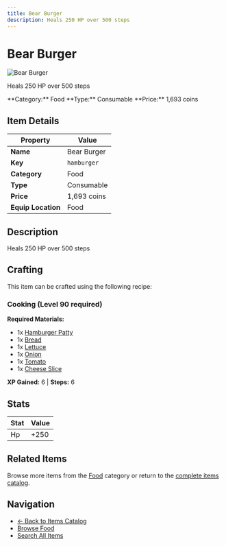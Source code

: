 ```yaml
---
title: Bear Burger
description: Heals 250 HP over 500 steps
---
```


# Bear Burger

<div className="flex items-start gap-6 mb-8">
  <div className="flex-shrink-0">
    <img src="/assets/resources/cooking/hamburger.png" alt="Bear Burger" className="w-24 h-24 border rounded-lg" />
  </div>
  <div className="flex-1">
    <div className="space-y-2">
      <p className="text-lg text-muted-foreground">Heals 250 HP over 500 steps</p>
      <div className="flex flex-wrap gap-4 text-sm">
        <span className="px-2 py-1 bg-blue-100 dark:bg-blue-900 rounded-md">
          **Category:** Food
        </span>
        <span className="px-2 py-1 bg-green-100 dark:bg-green-900 rounded-md">
          **Type:** Consumable
        </span>
        <span className="px-2 py-1 bg-yellow-100 dark:bg-yellow-900 rounded-md">
          **Price:** 1,693 coins
        </span>
      </div>
    </div>
  </div>
</div>

## Item Details

| Property | Value |
|----------|-------|
| **Name** | Bear Burger |
| **Key** | `hamburger` |
| **Category** | Food |
| **Type** | Consumable |
| **Price** | 1,693 coins |
| **Equip Location** | Food |

## Description

Heals 250 HP over 500 steps


## Crafting

This item can be crafted using the following recipe:

### Cooking (Level 90 required)

**Required Materials:**
- 1x [Hamburger Patty](/docs/resources/individual/hamburger_patty)
- 1x [Bread](/docs/resources/individual/bread)
- 1x [Lettuce](/docs/resources/individual/lettuce)
- 1x [Onion](/docs/resources/individual/onion)
- 1x [Tomato](/docs/resources/individual/tomato)
- 1x [Cheese Slice](/docs/resources/individual/cheese_slice)

**XP Gained:** 6 | **Steps:** 6

## Stats

| Stat | Value |
|------|-------|
| Hp | +250 |


## Related Items

Browse more items from the [Food](/docs/items#food) category or return to the [complete items catalog](/docs/items).

## Navigation

- [← Back to Items Catalog](/docs/items)
- [Browse Food](/docs/items#food)
- [Search All Items](/search)
